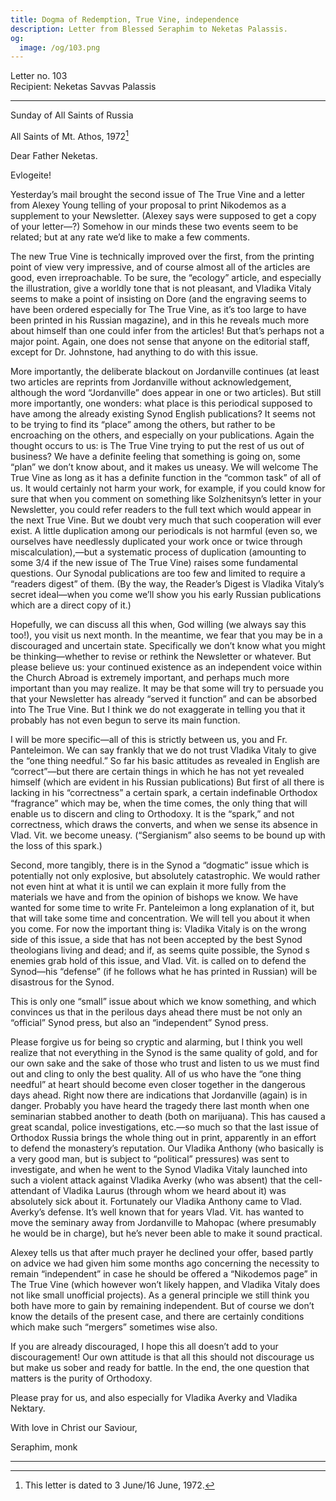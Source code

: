 ```yaml
---
title: Dogma of Redemption, True Vine, independence
description: Letter from Blessed Seraphim to Neketas Palassis.
og:
  image: /og/103.png
---
```


<div style={{textAlign:'right', fontFamily:'monospace'}}>Letter no. 103</div>
<div style={{textAlign:'left', fontFamily:'monospace'}}>Recipient: Neketas Savvas Palassis</div>

---

Sunday of All Saints of Russia

All Saints of Mt. Athos, 1972[^1]

Dear Father Neketas.

Evlogeite!

Yesterday’s mail brought the second issue of The True Vine and a letter from Alexey Young telling of your proposal to print Nikodemos as a supplement to your Newsletter. (Alexey says were supposed to get a copy of your letter—?) Somehow in our minds these two events seem to be related; but at any rate we’d like to make a few comments.

The new True Vine is technically improved over the first, from the printing point of view very impressive, and of course almost all of the articles are good, even irreproachable. To be sure, the “ecology” article, and especially the illustration, give a worldly tone that is not pleasant, and Vladika Vitaly seems to make a point of insisting on Dore (and the engraving seems to have been ordered especially for The True Vine, as it’s too large to have been printed in his Russian magazine), and in this he reveals much more about himself than one could infer from the articles! But that’s perhaps not a major point. Again, one does not sense that anyone on the editorial staff, except for Dr. Johnstone, had anything to do with this issue.

More importantly, the deliberate blackout on Jordanville continues (at least two articles are reprints from Jordanville without acknowledgement, although the word “Jordanville” does appear in one or two articles). But still more importantly, one wonders: what place is this periodical supposed to have among the already existing Synod English publications? It seems not to be trying to find its “place” among the others, but rather to be encroaching on the others, and especially on your publications. Again the thought occurs to us: is The True Vine trying to put the rest of us out of business? We have a definite feeling that something is going on, some “plan” we don’t know about, and it makes us uneasy. We will welcome The True Vine as long as it has a definite function in the “common task” of all of us. It would certainly not harm your work, for example, if you could know for sure that when you comment on something like Solzhenitsyn’s letter in your Newsletter, you could refer readers to the full text which would appear in the next True Vine. But we doubt very much that such cooperation will ever exist. A little duplication among our periodicals is not harmful (even so, we ourselves have needlessly duplicated your work once or twice through miscalculation),—but a systematic process of duplication (amounting to some 3/4 if the new issue of The True Vine) raises some fundamental questions. Our Synodal publications are too few and limited to require a “readers digest” of them. (By the way, the Reader’s Digest is Vladika Vitaly’s secret ideal—when you come we’ll show you his early Russian publications which are a direct copy of it.)

Hopefully, we can discuss all this when, God willing (we always say this too!), you visit us next month. In the meantime, we fear that you may be in a discouraged and uncertain state. Specifically we don’t know what you might be thinking—whether to revise or rethink the Newsletter or whatever. But please believe us: your continued existence as an independent voice within the Church Abroad is extremely important, and perhaps much more important than you may realize. It may be that some will try to persuade you that your Newsletter has already “served it function” and can be absorbed into The True Vine. But I think we do not exaggerate in telling you that it probably has not even begun to serve its main function.

I will be more specific—all of this is strictly between us, you and Fr. Panteleimon. We can say frankly that we do not trust Vladika Vitaly to give the “one thing needful.” So far his basic attitudes as revealed in English are “correct”—but there are certain things in which he has not yet revealed himself (which are evident in his Russian publications) But first of all there is lacking in his “correctness” a certain spark, a certain indefinable Orthodox “fragrance” which may be, when the time comes, the only thing that will enable us to discern and cling to Orthodoxy. It is the “spark,” and not correctness, which draws the converts, and when we sense its absence in Vlad. Vit. we become uneasy. (“Sergianism” also seems to be bound up with the loss of this spark.)

Second, more tangibly, there is in the Synod a “dogmatic” issue which is potentially not only explosive, but absolutely catastrophic. We would rather not even hint at what it is until we can explain it more fully from the materials we have and from the opinion of bishops we know. We have wanted for some time to write Fr. Panteleimon a long explanation of it, but that will take some time and concentration. We will tell you about it when you come. For now the important thing is: Vladika Vitaly is on the wrong side of this issue, a side that has not been accepted by the best Synod theologians living and dead; and if, as seems quite possible, the Synod s enemies grab hold of this issue, and Vlad. Vit. is called on to defend the Synod—his “defense” (if he follows what he has printed in Russian) will be disastrous for the Synod.

This is only one “small” issue about which we know something, and which convinces us that in the perilous days ahead there must be not only an “official” Synod press, but also an “independent” Synod press.

Please forgive us for being so cryptic and alarming, but I think you well realize that not everything in the Synod is the same quality of gold, and for our own sake and the sake of those who trust and listen to us we must find out and cling to only the best quality. All of us who have the “one thing needful” at heart should become even closer together in the dangerous days ahead. Right now there are indications that Jordanville (again) is in danger. Probably you have heard the tragedy there last month when one seminarian stabbed another to death (both on marijuana). This has caused a great scandal, police investigations, etc.—so much so that the last issue of Orthodox Russia brings the whole thing out in print, apparently in an effort to defend the monastery’s reputation. Our Vladika Anthony (who basically is a very good man, but is subject to “political” pressures) was sent to investigate, and when he went to the Synod Vladika Vitaly launched into such a violent attack against Vladika Averky (who was absent) that the cell-attendant of Vladika Laurus (through whom we heard about it) was absolutely sick about it. Fortunately our Vladika Anthony came to Vlad. Averky’s defense. It’s well known that for years Vlad. Vit. has wanted to move the seminary away from Jordanville to Mahopac (where presumably he would be in charge), but he’s never been able to make it sound practical.

Alexey tells us that after much prayer he declined your offer, based partly on advice we had given him some months ago concerning the necessity to remain “independent” in case he should be offered a “Nikodemos page” in The True Vine (which however won’t likely happen, and Vladika Vitaly does not like small unofficial projects). As a general principle we still think you both have more to gain by remaining independent. But of course we don’t know the details of the present case, and there are certainly conditions which make such “mergers” sometimes wise also.

If you are already discouraged, I hope this all doesn’t add to your discouragement! Our own attitude is that all this should not discourage us but make us sober and ready for battle. In the end, the one question that matters is the purity of Orthodoxy.

Please pray for us, and also especially for Vladika Averky and Vladika Nektary.

With love in Christ our Saviour,

Seraphim, monk

---

[^1]: This letter is dated to 3 June/16 June, 1972.